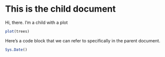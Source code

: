 # This is the child document

Hi, there. I'm a child with a plot

```r
plot(trees)
```

Here's a code block that we can refer to specifically in the parent document.

```r
Sys.Date()
```

